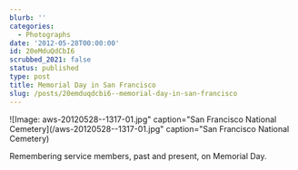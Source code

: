 ```yaml
---
blurb: ''
categories:
  - Photographs
date: '2012-05-28T00:00:00'
id: 20eMduQdCbI6
scrubbed_2021: false
status: published
type: post
title: Memorial Day in San Francisco
slug: /posts/20emduqdcbi6--memorial-day-in-san-francisco
---
```


![Image: aws-20120528--1317-01.jpg" caption="San Francisco National Cemetery](/aws-20120528--1317-01.jpg" caption="San Francisco National Cemetery)

Remembering service members, past and present, on Memorial Day.
